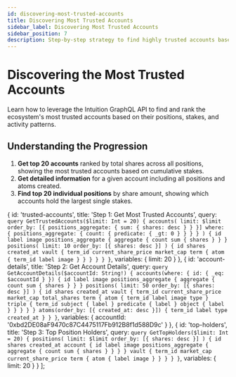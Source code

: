 ```yaml
---
id: discovering-most-trusted-accounts
title: Discovering Most Trusted Accounts
sidebar_label: Discovering Most Trusted Accounts
sidebar_position: 7
description: Step-by-step strategy to find highly trusted accounts based on stake and activity
---
```



# Discovering the Most Trusted Accounts

Learn how to leverage the Intuition GraphQL API to find and rank the ecosystem's most trusted accounts based on their positions, stakes, and activity patterns.

## Understanding the Progression

1. **Get top 20 accounts** ranked by total shares across all positions, showing the most trusted accounts based on cumulative stakes.
2. **Get detailed information** for a given account including all positions and atoms created.
3. **Find top 20 individual positions** by share amount, showing which accounts hold the largest single stakes.

  {
    id: 'trusted-accounts',
    title: 'Step 1: Get Most Trusted Accounts',
    query: `query GetTrustedAccounts($limit: Int = 20) {
  accounts(
    limit: $limit
    order_by: [{ positions_aggregate: { sum: { shares: desc } } }]
    where: {
      positions_aggregate: {
        count: { predicate: { _gt: 0 } }
      }
    }
  ) {
    id
    label
    image
    positions_aggregate {
      aggregate {
        count
        sum {
          shares
        }
      }
    }
    positions(
      limit: 10
      order_by: [{ shares: desc }]
    ) {
      id
      shares
      created_at
      vault {
        term_id
        current_share_price
        market_cap
        term {
          atom {
            term_id
            label
            image
          }
        }
      }
    }
  }
}`,
    variables: {
      limit: 20
    }
  },
  {
    id: 'account-details',
    title: 'Step 2: Get Account Details',
    query: `query GetAccountDetails($accountId: String!) {
  accounts(where: { id: { _eq: $accountId } }) {
    id
    label
    image
    positions_aggregate {
      aggregate {
        count
        sum {
          shares
        }
      }
    }
    positions(
      limit: 50
      order_by: [{ shares: desc }]
    ) {
      id
      shares
      created_at
      vault {
        term_id
        current_share_price
        market_cap
        total_shares
        term {
          atom {
            term_id
            label
            image
            type
          }
          triple {
            term_id
            subject { label }
            predicate { label }
            object { label }
          }
        }
      }
    }
    atoms(order_by: [{ created_at: desc }]) {
      term_id
      label
      type
      created_at
    }
  }
}`,
    variables: {
      accountId: '0xbd2DE08aF9470c87C4475117Fb912B8f1d588D9c'
    }
  },
  {
    id: 'top-holders',
    title: 'Step 3: Top Position Holders',
    query: `query GetTopHolders($limit: Int = 20) {
  positions(
    limit: $limit
    order_by: [{ shares: desc }]
  ) {
    id
    shares
    created_at
    account {
      id
      label
      image
      positions_aggregate {
        aggregate {
          count
          sum {
            shares
          }
        }
      }
    }
    vault {
      term_id
      market_cap
      current_share_price
      term {
        atom {
          label
          image
        }
      }
    }
  }
}`,
    variables: {
      limit: 20
    }
  }
];

<GraphQLPlaygroundCustom queries={accountQueries} />
